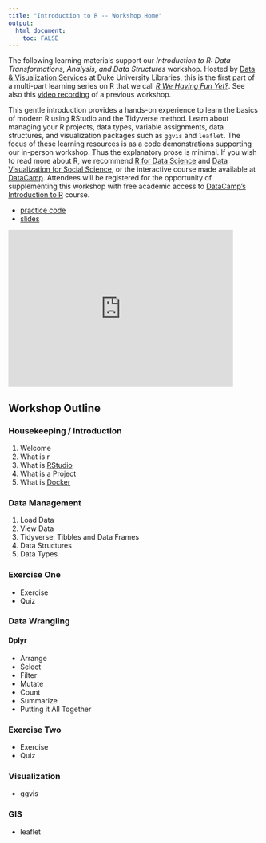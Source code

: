 ```yaml
---
title: "Introduction to R -- Workshop Home"
output: 
  html_document:
    toc: FALSE
---
```


The following learning materials support our *Introduction to R: Data Transformations, Analysis, and Data Structures* workshop.  Hosted by [Data & Visualization Services](http://library.duke.edu/) at Duke University Libraries, this is the first part of a multi-part learning series on R that we call [*R We Having Fun Yet‽*](https://rfun.library.duke.edu).  See also this [video recording](https://library.capture.duke.edu/Panopto/Pages/Viewer.aspx?id=651c273a-f1b0-485b-bf47-6bd61e304020) of a previous workshop.

This gentle introduction provides a hands-on experience to learn the basics of modern R using RStudio and the Tidyverse method.  Learn about managing your R projects, data types, variable assignments, data structures, and visualization packages such as `ggvis` and `leaflet`.  The focus of these learning resources is as a code demonstrations supporting our in-person workshop.  Thus the explanatory prose is minimal.  If you wish to read more about R, we recommend [R for Data Science](http://r4ds.had.co.nz/) and [Data Visualization for Social Science](http://socviz.co/), or the interactive course made available at [DataCamp](https://www.datacamp.com/). Attendees will be registered for the opportunity of supplementing this workshop with free academic access to [DataCamp's Introduction to R](https://www.datacamp.com/courses/free-introduction-to-r) course. 

- [practice code](https://github.com/libjohn/intro2r-2018fall)
- [slides](https://github.com/data-and-visualization/Intro2R/tree/master/slides)

<div class = "picture1">
  <iframe width="450" height="315"
  src="https://www.youtube.com/embed/Ex78qBBvBLg"
  frameborder="0" allow="accelerometer; autoplay;
  encrypted-media; gyroscope; picture-in-picture"
  allowfullscreen></iframe>
</div>

## Workshop Outline

### Housekeeping / Introduction

<!-- p class="right">Joel</p -->

1. Welcome  
2. What is r 
3. What is [RStudio](https://www.rstudio.com/) 
4. What is a Project
5. What is [Docker](https://vm-manage.oit.duke.edu/containers/rstudio)

### Data Management

<!-- p class="right">John</p -->

1. Load Data
1. View Data
1. Tidyverse:  Tibbles and Data Frames
1. Data Structures
1. Data Types

### Exercise One

<!--p class="right">Joel</p -->

- Exercise
- Quiz

### Data Wrangling

<!-- p class="right">John</p -->

#### Dplyr

- Arrange
- Select
- Filter
- Mutate
- Count 
- Summarize
- Putting it All Together

### Exercise Two

<!-- p class="right">Joel</p -->

- Exercise
- Quiz

### Visualization

<!-- p class="right">John</p -->

- ggvis

### GIS

- leaflet



